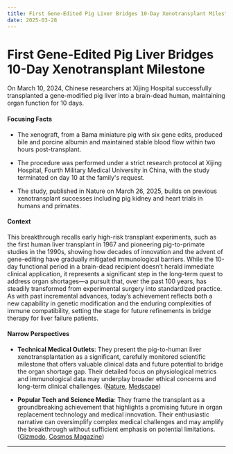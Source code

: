 ```yaml
---
title: First Gene-Edited Pig Liver Bridges 10-Day Xenotransplant Milestone
date: 2025-03-28
---
```


# First Gene-Edited Pig Liver Bridges 10-Day Xenotransplant Milestone

On March 10, 2024, Chinese researchers at Xijing Hospital successfully transplanted a gene-modified pig liver into a brain-dead human, maintaining organ function for 10 days.

#### Focusing Facts

- The xenograft, from a Bama miniature pig with six gene edits, produced bile and porcine albumin and maintained stable blood flow within two hours post-transplant.

- The procedure was performed under a strict research protocol at Xijing Hospital, Fourth Military Medical University in China, with the study terminated on day 10 at the family's request.

- The study, published in Nature on March 26, 2025, builds on previous xenotransplant successes including pig kidney and heart trials in humans and primates.

#### Context

This breakthrough recalls early high-risk transplant experiments, such as the first human liver transplant in 1967 and pioneering pig-to-primate studies in the 1990s, showing how decades of innovation and the advent of gene-editing have gradually mitigated immunological barriers. While the 10-day functional period in a brain-dead recipient doesn’t herald immediate clinical application, it represents a significant step in the long-term quest to address organ shortages—a pursuit that, over the past 100 years, has steadily transformed from experimental surgery into standardized practice. As with past incremental advances, today’s achievement reflects both a new capability in genetic modification and the enduring complexities of immune compatibility, setting the stage for future refinements in bridge therapy for liver failure patients.

#### Narrow Perspectives

- **Technical Medical Outlets**: They present the pig-to-human liver xenotransplantation as a significant, carefully monitored scientific milestone that offers valuable clinical data and future potential to bridge the organ shortage gap. Their detailed focus on physiological metrics and immunological data may underplay broader ethical concerns and long-term clinical challenges. ([Nature](https://www.nature.com/articles/s41586-025-08799-1), [Medscape](https://www.medscape.com/viewarticle/first-gene-modified-pig-liver-transplanted-human-2025a10007gp))

- **Popular Tech and Science Media**: They frame the transplant as a groundbreaking achievement that highlights a promising future in organ replacement technology and medical innovation. Their enthusiastic narrative can oversimplify complex medical challenges and may amplify the breakthrough without sufficient emphasis on potential limitations. ([Gizmodo](https://gizmodo.com/first-ever-transplant-of-pig-liver-into-human-marks-milestone-in-organ-science-2000580899), [Cosmos Magazine](https://cosmosmagazine.com/health/medicine/first-pig-to-human-liver-xenotransplantation/))

---
